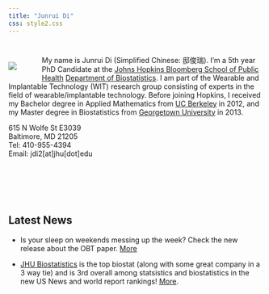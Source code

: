 ---
title: "Junrui Di"
css: style2.css
---
#

#
<link rel="stylesheet" href="academicons/css/academicons.min.css"/>

<script>
  (function(i,s,o,g,r,a,m){i['GoogleAnalyticsObject']=r;i[r]=i[r]||function(){
  (i[r].q=i[r].q||[]).push(arguments)},i[r].l=1*new Date();a=s.createElement(o),
  m=s.getElementsByTagName(o)[0];a.async=1;a.src=g;m.parentNode.insertBefore(a,m)
  })(window,document,'script','https://www.google-analytics.com/analytics.js','ga');

  ga('create', 'UA-99094202-1', 'auto');
  ga('send', 'pageview');

</script>

<div style="float:left;margin:0px 50px 0px 0px">
![](./files/photo1.jpg)
</div>
My name is Junrui Di (Simplified Chinese: 邸俊瑞). I'm a 5th year PhD Candidate at the [Johns Hopkins Bloomberg School of Public Health](http://www.jhsph.edu/) [Department of Biostatistics](http://www.jhsph.edu/departments/biostatistics/). I am part of the Wearable and Implantable Technology (WIT) research group consisting of experts in the field of wearable/implantable technology.  Before joining Hopkins, I received my Bachelor degree in Applied Mathematics from [UC Berkeley](https://math.berkeley.edu/) in 2012, and my Master degree in Biostatistics from [Georgetown University](https://biostatistics.georgetown.edu/) in 2013. 


615 N Wolfe St E3039  
Baltimore, MD 21205\
 Tel: 410-955-4394\
 Email: jdi2[at]jhu[dot]edu


<br>
<br>
<br>
<br>

## Latest News

- Is your sleep on weekends messing up the week? Check the new release about the OBT paper. [More](https://www.futurity.org/sleep-on-weekends-americans-1741482/)

- [JHU Biostatistics](http://www.jhsph.edu/departments/biostatistics/) is the top  biostat (along with some great company in a 3 way tie) and is 3rd overall among statsistics and biostatistics in the new US News and world report rankings! [More](https://www.usnews.com/best-graduate-schools/top-science-schools/statistics-rankings).






